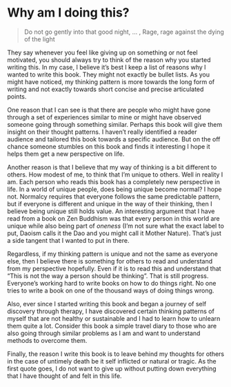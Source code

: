 # Why am I doing this?

> Do not go gently into that good night, ... ,
> Rage, rage against the dying of the light

They say whenever you feel like giving up on something or not feel motivated, you should always try to think of the reason why you started writing this. In my case, I believe it's best I keep a list of reasons why I wanted to write this book. They might not exactly be bullet lists. As you might have noticed, my thinking pattern is more towards the long form of writing and not exactly towards short concise and precise articulated points. 

One reason that I can see is that there are people who might have gone through a set of experiences similar to mine or might have observed someone going through something similar. Perhaps this book will give them insight on their thought patterns. I haven't really identified a reader audience and tailored this book towards a specific audience. But on the off chance someone stumbles on this book and finds it interesting I hope it helps them get a new perspective on life. 

Another reason is that I believe that my way of thinking is a bit different to others. How modest of me, to think that I'm unique to others. Well in reality I am. Each person who reads this book has a completely new perspective in life. In a world of unique people, does being unique become normal? I hope not. Normalcy requires that everyone follows the same predictable pattern, but if everyone is different and unique in the way of their thinking, then I believe being unique still holds value. An interesting argument that I have read from a book on Zen Buddhism was that every person in this world are unique while also being part of _oneness_ (I'm not sure what the exact label to put, Daoism calls it the Dao and you might call it Mother Nature). That's just a side tangent that I wanted to put in there.

Regardless, if my thinking pattern is unique and not the same as everyone else, then I believe there is something for others to read and understand from my perspective hopefully. Even if it is to read this and understand that "This is not the way a person should be thinking". That is still progress. Everyone's working hard to write books on how to do things right. No one tries to write a book on one of the thousand ways of doing things wrong.

Also, ever since I started writing this book and began a journey of self discovery through therapy, I have discovered certain thinking patterns of myself that are not healthy or sustainable and I had to learn how to unlearn them quite a lot. Consider this book a simple travel diary to those who are also going through similar problems as I am and want to understand methods to overcome them.

Finally, the reason I write this book is to leave behind my thoughts for others in the case of untimely death be it self inflicted or natural or tragic. As the first quote goes, I do not want to give up without putting down everything that I have thought of and felt in this life. 
